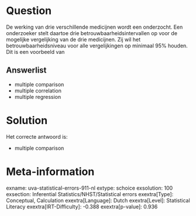 Question
========

De werking van drie verschillende medicijnen wordt een onderzocht. Een
onderzoeker stelt daartoe drie betrouwbaarheidsintervallen op voor de
mogelijke vergelijking van de drie medicijnen. Zij wil het
betrouwbaarheidsniveau voor alle vergelijkingen op minimaal 95% houden.
Dit is een voorbeeld van


Answerlist
----------

* multiple comparison
* multiple correlation
* multiple regression

Solution
========

Het correcte antwoord is: 

* multiple comparison

Meta-information
================
exname: uva-statistical-errors-911-nl
extype: schoice
exsolution: 100
exsection: Inferential Statistics/NHST/Statistical errors
exextra[Type]: Conceptual, Calculation
exextra[Language]: Dutch
exextra[Level]: Statistical Literacy
exextra[IRT-Difficulty]: -0.388
exextra[p-value]: 0.936

